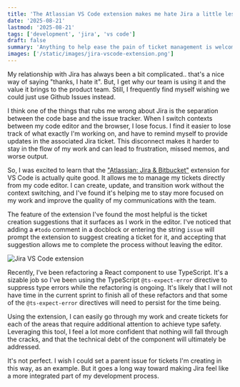 ```yaml
---
title: 'The Atlassian VS Code extension makes me hate Jira a little less'
date: '2025-08-21'
lastmod: '2025-08-21'
tags: ['development', 'jira', 'vs code']
draft: false
summary: 'Anything to help ease the pain of ticket management is welcome around here'
images: ['/static/images/jira-vscode-extension.png']
---
```


My relationship with Jira has always been a bit complicated.. that's a nice way of saying "thanks, I hate it".
But, I get why our team is using it and the value it brings to the product team. Still, I frequently find myself
wishing we could just use Github Issues instead. 

I think one of the things that rubs me wrong about Jira is the separation between the code base and the issue tracker.
When I switch contexts between my code editor and the browser, I lose focus. I find it easier to lose track of
what exactly I'm working on, and have to remind myself to provide updates in the associated Jira ticket. This disconnect
makes it harder to stay in the flow of my work and can lead to frustration, missed memos, and worse output.

So, I was excited to learn that the ["Atlassian: Jira & Bitbucket"](https://marketplace.visualstudio.com/items?itemName=Atlassian.atlascode) 
extension for VS Code is actually quite good. It allows me to manage my tickets directly from my code editor. I can 
create, update, and transition work without the context switching, and I've found it's helping me to stay more focused 
on my work and improve the quality of my communications with the team.

The feature of the extension I've found the most helpful is the ticket creation suggestions that it surfaces 
as I work in the editor. I've noticed that adding a `#todo` comment in a docblock or entering the string `issue` will 
prompt the extension to suggest creating a ticket for it, and accepting that suggestion allows me to complete the 
process without leaving the editor.

![Jira VS Code extension](/static/images/jira-vscode-extension.png)

Recently, I've been refactoring a React component to use TypeScript. It's a sizable job so I've been using the
TypeScript `@ts-expect-error` directive to suppress type errors while the refactoring is ongoing. It's likely that I
will not have time in the current sprint to finish all of these refactors and that some of the `@ts-expect-error` directives
will need to persist for the time being.

Using the extension, I can easily go through my work and create tickets for each of the areas that require additional attention
to achieve type safety. Leveraging this tool, I feel a lot more confident that nothing will fall through the cracks, 
and that the technical debt of the component will ultimately be addressed. 

It's not perfect. I wish I could set a parent issue for tickets I'm creating in this way, as an example. But it goes a long way
toward making Jira feel like a more integrated part of my development process.
